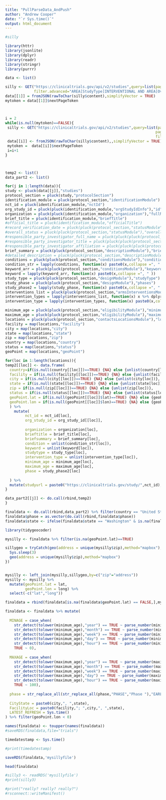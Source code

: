 ```yaml
---
title: "PullParseData_AndPush"
author: "Andrew Cooper"
date: "`r Sys.time()`"
output: html_document
---
```



```r

#silly

library(httr)
library(jsonlite)
library(dplyr)
library(readr)
library(stringr)
library(purrr)

data <- list()

silly <- GET("https://clinicaltrials.gov/api/v2/studies",query=list(pageSize=10000,
             filter.advanced="AREA[StudyType]INTERVENTIONAL AND AREA[OverallStatus]RECRUITING"))
data[[1]] = fromJSON(rawToChar(silly$content),simplifyVector = TRUE)
mytoken = data[[1]]$nextPageToken



i = 2
while(is.null(mytoken)==FALSE){
 silly <- GET("https://clinicaltrials.gov/api/v2/studies",query=list(pageSize=10000,
                                                                    pageToken=mytoken,
                                                                    filter.advanced="AREA[StudyType]INTERVENTIONAL AND AREA[OverallStatus]RECRUITING"))
 data[[i]] <- fromJSON(rawToChar(silly$content),,simplifyVector = TRUE)
 mytoken =  data[[i]]$nextPageToken
 i=i+1
}



temp2 <- list()
data_part2 <- list()

for(j in 1:length(data)){
study <- pluck(data[[j]],"studies")
protocol_section = pluck(study,"protocolSection")
identification_module = pluck(protocol_section,"identificationModule")
nct_id = pluck(identification_module,"nctId")
org_study_id = pluck(pluck(identification_module,"orgStudyIdInfo"),"id")
organization = pluck(pluck(identification_module,"organization"),"fullName")
brief_title = pluck(identification_module,"briefTitle")
#official_title = pluck(identification_module,"officialTitle")
#record_verification_date = pluck(pluck(protocol_section,"statusModule"),"statusVerifiedDate")
#overall_status = pluck(pluck(protocol_section,"statusModule"),"overallStatus")
#responsible_party_investigator_full_name = pluck(pluck(pluck(protocol_section,"sponsorCollaboratorsModule"),"responsibleParty"),"investigatorFullName")
#responsible_party_investigator_title = pluck(pluck(pluck(protocol_section,"sponsorCollaboratorsModule"),"responsibleParty"),"investigatorTitle")
#responsible_party_investigator_affiliation = pluck(pluck(pluck(protocol_section,"sponsorCollaboratorsModule"),"responsibleParty"),"investigatorAffiliation")
brief_summary = pluck(pluck(protocol_section,"descriptionModule"),"briefSummary")
#detailed_description = pluck(pluck(protocol_section,"descriptionModule"),"detailedDescription")
conditions = pluck(pluck(protocol_section,"conditionsModule"),"conditions")
condition_str = lapply(conditions, function(x) paste0(x,collapse =", " ))
keyword_arr = pluck(pluck(protocol_section,"conditionsModule"),"keywords")
keyword = lapply(keyword_arr, function(x) paste0(x,collapse =", " ))
study_type = pluck(pluck(protocol_section,"designModule"),"studyType")
study_phase = pluck(pluck(protocol_section,"designModule"),"phases")
study_phase2 = lapply(study_phase, function(x) paste0(x,collapse =", " ))
interventions_list = pluck(pluck(protocol_section,"armsInterventionsModule"),"interventions")
intervention_types = lapply(interventions_list, function(x) x %>% dplyr::select("type")) #[intervention.get("type", "") for intervention in interventions_list]
intervention_type = lapply(intervention_types, function(x) paste0(x,collapse =", " ))

minimum_age = pluck(pluck(protocol_section,"eligibilityModule"),"minimumAge")
maximum_age = pluck(pluck(protocol_section,"eligibilityModule"),"maximumAge")
locations = pluck(pluck(protocol_section,"contactsLocationsModule"),"locations")
facility = map(locations,"facility")
city = map(locations,"city")
state = map(locations,"state")
zip = map(locations,"zip")
country = map(locations,"country")
status = map(locations,"status")
geoPoint = map(locations,"geoPoint")

for(loc in 1:length(locations)){
temp2[[loc]] <- data.frame(
  country=if(is.null(country[[loc]])==TRUE) {NA} else {unlist(country[loc])},
  facility = if(is.null(facility[[loc]])==TRUE) {NA} else {unlist(facility[loc])},
  city = if(is.null(city[[loc]])==TRUE) {NA} else {unlist(city[loc])},
  state = if(is.null(state[[loc]])==TRUE) {NA} else {unlist(state[loc])},
  zip = if(is.null(zip[[loc]])==TRUE) {NA} else {unlist(zip[loc])},
  status = if(is.null(status[[loc]])==TRUE) {NA} else {unlist(status[loc])},
  geoPoint.lat = if(is.null(geoPoint[[loc]]$lat)==TRUE) {NA} else {geoPoint[[loc]]$lat},
  geoPoint.lon = if(is.null(geoPoint[[loc]]$lon)==TRUE) {NA} else {geoPoint[[loc]]$lon}
  ) %>% 
    mutate(
         nct_id = nct_id[loc],
         org_study_id = org_study_id[[loc]],
         
         organization = organization[loc],
         brieftitle = brief_title[loc],
         briefsummary = brief_summary[loc],
         condition = unlist(condition_str[loc]),
         keyword = unlist(keyword[loc]),
         studytype = study_type[loc],
         intervention_type = unlist(intervention_type[loc]),
         minimum_age = minimum_age[loc],
         maximum_age = maximum_age[loc],
         phase = study_phase2[loc]
        
  ) %>%
  mutate(studyurl = paste0("https://clinicaltrials.gov/study/",nct_id),)
}

data_part2[[j]] <- do.call(rbind,temp2)
}

finaldata <- do.call(rbind,data_part2) %>% filter(country == "United States")
finaldata$phase = as.vector(do.call(rbind,finaldata$phase))
finaldata$state <- ifelse(finaldata$state == "Washington" & is.na(finaldata$zip) == FALSE & as.numeric(substr(finaldata$zip, start = 1, stop = 5)) < 30000, "District of Columbia",finaldata$state)

library(tidygeocoder)

mysilly <- finaldata %>% filter(is.na(geoPoint.lat)==TRUE)

sillygeo = tryCatch(geo(address = unique(mysilly$zip),method="mapbox"),error=function(e) {
  Sys.sleep(3)
  geo(address = unique(mysilly$zip),method="mapbox")
})


mysilly <- left_join(mysilly,sillygeo,by=c("zip"="address"))
mysilly <- mysilly %>% 
  mutate(geoPoint.lat = lat,
         geoPoint.lon = long) %>%
  select(-c("lat","long"))

finaldata = rbind(finaldata[is.na(finaldata$geoPoint.lat) == FALSE,],mysilly) 

finaldata <- finaldata %>% mutate(
  
  MINAGE = case_when( 
    str_detect(tolower(minimum_age),"year") == TRUE ~ parse_number(minimum_age),
    str_detect(tolower(minimum_age),"month") == TRUE ~ parse_number(minimum_age)/12,
    str_detect(tolower(minimum_age),"week") == TRUE ~ parse_number(minimum_age)/52,
    str_detect(tolower(minimum_age),"day") == TRUE ~ parse_number(minimum_age)/365.25,
    str_detect(tolower(minimum_age),"hour") == TRUE ~ parse_number(minimum_age)/8760,
    TRUE ~ 0),
  
  MAXAGE = case_when( 
    str_detect(tolower(maximum_age),"year") == TRUE ~ parse_number(maximum_age),
    str_detect(tolower(maximum_age),"month") == TRUE ~ parse_number(maximum_age)/12,
    str_detect(tolower(maximum_age),"week") == TRUE ~ parse_number(maximum_age)/52,
    str_detect(tolower(maximum_age),"day") == TRUE ~ parse_number(maximum_age)/365.25,
    str_detect(tolower(maximum_age),"hour") == TRUE ~ parse_number(maximum_age)/8760,
    TRUE ~ 100),
  
  phase = str_replace_all(str_replace_all(phase,"PHASE","Phase "),"EARLY_","Early "),
  
  CityState = paste0(city,", ",state),
  FacilityLoc = paste0(facility,"; ",city,", ",state),
  LATEST_REFRESH = Sys.time()
) %>% filter(geoPoint.lon < 0)

names(finaldata) <- toupper(names(finaldata))
#saveRDS(finaldata,file="trials")

timedatestamp <- Sys.time()

#print(timedatestamp)

saveRDS(finaldata,'mysillyfile')

head(finaldata)

#silly3 <- readRDS('mysillyfile')
#print(silly3)

#print("really? really? really?")
#rsconnect::writeManifest()


```
